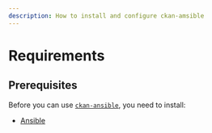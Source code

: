 ```yaml
---
description: How to install and configure ckan-amsible
---
```


# Requirements

## Prerequisites
Before you can use [`ckan-ansible`](https://github.com/mjanez/ckan-ansible), you need to install:
- [Ansible](https://docs.ansible.com/ansible/latest/installation_guide/intro_installation.html)

